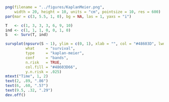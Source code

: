 ```r

png(filename = "../figures/KaplanMeier.png", 
    width = 20, height = 10, units = "cm", pointsize = 10, res = 600)
par(mar = c(3, 5.5, 1, 0), bg = NA, las = 1, yaxs = "i")

T   <- c(1, 3, 3, 3, 6, 9, 10)
ind <- c(1, 1, 1, 0, 0, 1, 0)
S   <- Surv(T, ind)

survplot(npsurv(S ~ 1), ylim = c(0, 1), xlab = "", col = "#48603D", lwd = 4, 
         what     = "survival", 
         type     = "kaplan-meier", 
         conf     = "bands", 
         n.risk   = TRUE, 
         col.fill = "#48603D66", 
         y.n.risk = .025)
mtext("Time", 1, 2)
text(2, .89, ".86")
text(6, .60, ".57")
text(9.5, .32, ".29")
dev.off()
```
